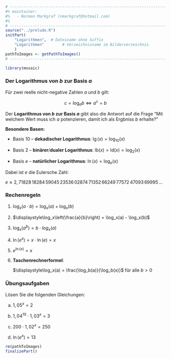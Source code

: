 ```r
# ---------------------------------------------------------------------------
#% maintainer:
#%   - Norman Markgraf (nmarkgraf@hotmail.com)
#%
# ---------------------------------------------------------------------------
source("../prelude.R")
initPart(
    "Logarithmen",  # Dateiname ohne Suffix
    "Logarithmen"        # Verzeichnisname im Bilderverzeichnis 
    )
pathToImages <- getPathToImages()
# ---------------------------------------------------------------------------

library(mosaic)

```


### Der Logarithmus von $b$ zur Basis $a$

Für zwei reelle nicht-negative Zahlen $a$ und $b$ gilt:

$$c = \log_a b \Longleftrightarrow a^c = b$$

Der **Logarithmus von $b$ zur Basis $a$** gibt also die Antwort auf die Frage
"Mit welchem Wert muss ich $a$ potenzieren, damit ich als Ergbniss $b$ erhalte?"


**Besondere Basen:**

- Basis $10$ -- **dekadischer Logarithmus**: $\lg(x) = \log_{10}(x)$

- Basis $2$  -- **binärer**/**dualer Logarithmus**: $\text{lb}(x) = \text{ld}(x) = \log_2(x)$

- Basis $e$  -- **natürlicher Logarithmus**: $\ln(x) = \log_e(x)$

Dabei ist $e$ die Eulersche Zahl: 

$\displaystyle e \approx 2{,}71828 \, 18284 \, 59045 \, 23536 \, 02874 \, 71352 \, 66249 \, 77572 \, 47093 \, 69995 \, \dots$
 
### Rechenregeln

1. $\displaystyle\log_x(a \cdot b) = \log_x(a) + \log_x(b)$\setlength{\itemsep}{12pt}

2. $\displaystyle\log_x\left(\frac{a}{b}\right) = \log_x(a) - \log_x(b)$

3. $\displaystyle\log_x\left(a^b\right) = b \cdot log_x(a)$

4. $\displaystyle\ln\left(e^x\right) = x \cdot \ln(e) = x$

5. $\displaystyle e^{\ln(x)} = x$

6. **Taschenrechnerformel**:

   $\displaystyle\log_x(a) = \frac{\log_b(a)}{\log_b(x)}$ für alle $b>0$


### Übungsaufgaben

Lösen Sie die folgenden Gleichungen:


a) $\displaystyle 1{,}05^x = 2$\setlength{\itemsep}{12pt}

b) $\displaystyle 1{,}04^{10} \cdot 1{,}03^x = 3$

c) $\displaystyle 200 \cdot 1{,}02^x = 250$

d) $\displaystyle\ln(e^x) = 13$


```r
rm(pathToImages)
finalizePart()
```
